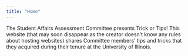 ```yaml
---
title: "Home"
---
```

The Student Affairs Assessment Committee presents Trick or Tips! This website (that may soon disappear as the creator doesn't know any rules about hosting websites) shares Committee members' tips and tricks that they acquired during their tenure at the University of Illinois. 